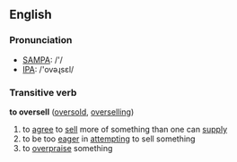 ==English==
=== Pronunciation ===
*[[w:SAMPA|SAMPA]]: /'/
*[[w:IPA|IPA]]: /'ovəɻsεl/

===Transitive verb ===
'''to oversell''' ([[oversold]], [[overselling]])
# to [[agree]] to [[sell]] more of something than one can [[supply]]
# to be too [[eager]] in [[attempting]] to sell something
# to [[overpraise]] something